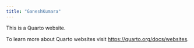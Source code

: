 ```yaml
---
title: "GaneshKumara"
---
```


This is a Quarto website.

To learn more about Quarto websites visit <https://quarto.org/docs/websites>.
